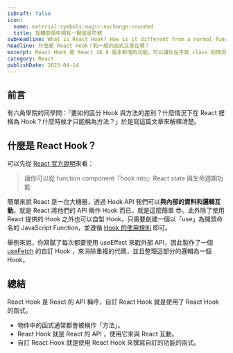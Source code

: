 ```yaml
---
isDraft: false
icon:
  name: material-symbols:magic-exchange-rounded
  title: 旋轉箭頭中間有一顆星星符號
subHeadline: What is React Hook? How is it different from a normal function?
headline: 什麼是 React Hook？和一般的函式又差在哪？
excerpt: React Hook 是 React 16.8 版本新增的功能，可以讓你在不寫 class 的情況下使用 React 的功能。「要如何區分 Hook 與方法的差別？什麼情況下在 React 裡稱為 Hook？什麼時候才只能稱為方法？」於是寫這篇文章來解釋清楚。
category: React
publishDate: 2023-04-14
---
```


## 前言

有六角學院的同學問：「要如何區分 Hook 與方法的差別？什麼情況下在 React 裡稱為 Hook？什麼時候才只能稱為方法？」於是寫這篇文章來解釋清楚。

## 什麼是 React Hook？

可以先從 [React 官方說明](https://zh-hant.reactjs.org/docs/hooks-overview.html#but-what-is-a-hook)來看：

> 讓你可以從 function component『hook into』React state 與生命週期功能

簡單來說 React 是一台大機器，透過 Hook API 我們可以**與內部的資料和邏輯互動**。就是 React 將他們的 API 稱作 Hook 而已，就是這麼簡單 😎。此外除了使用 React 提供的 Hook 之外也可以自製 Hook，只需要創建一個以「use」為開頭命名的 JavaScript Function，並遵循 [Hook 的使用規則](https://zh-hant.reactjs.org/docs/hooks-rules.html) 即可。

舉例來說，你寫膩了每次都要使用 useEffect 來戳外部 API，因此製作了一個 [useFetch](https://www.30secondsofcode.org/react/s/use-fetch/) 的自訂 Hook ，來消除重複的代碼，並且整理這部分的邏輯為一個 Hook。

## 總結

React Hook 是 React 的 API 稱呼，自訂 React Hook 就是使用了 React Hook 的函式。

- 物件中的函式通常都會被稱作「方法」。
- React Hook 就是 React 的 API ，使用它來與 React 互動。
- 自訂 React Hook 就是使用 React Hook 來撰寫自訂的功能的函式。
